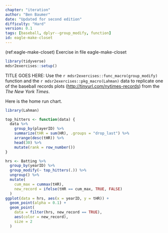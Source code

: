 ```yaml
---
chapter: "iteration"
author: "Ben Baumer"
date: "Updated for second edition"
difficulty: "Hard"
version: 0.1
tags: [baseball, dplyr--group_modify, function]
id: eagle-make-closet 
---
```


(ref:eagle-make-closet) Exercise in file eagle-make-closet

```r
library(tidyverse)
mdsr2exercises::setup()
```

TITLE GOES HERE: Use the `r mdsr2exercises::func_macro(group_modify)` function and the `r mdsr2exercises::pkg_macro(Lahman)` data to replicate one of the baseball records plots (<http://tinyurl.com/nytimes-records>) from the *The New York Times*.

<!--begin-answer-->
Here is the home run chart.
```r
library(Lahman)

top_hitters <- function(data) {
  data %>%
    group_by(playerID) %>%
    summarize(tHR = sum(HR), .groups = "drop_last") %>%
    arrange(desc(tHR)) %>%
    head(30) %>%
    mutate(rank = row_number())
}

hrs <- Batting %>%
  group_by(yearID) %>%
  group_modify(~ top_hitters(.)) %>%
  ungroup() %>%
  mutate(
    cum_max = cummax(tHR),
    new_record = ifelse(tHR == cum_max, TRUE, FALSE)
  )
ggplot(data = hrs, aes(x = yearID, y = tHR)) +
  geom_point(alpha = 0.1) +
  geom_point(
    data = filter(hrs, new_record == TRUE),
    aes(color = new_record),
    size = 2
  )
```
<!--end-answer-->

